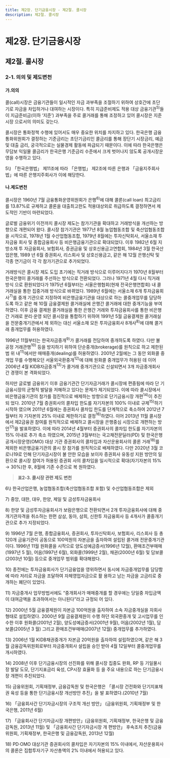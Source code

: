 ```yaml
---
title: 제2장. 단기금융시장 - 제2절. 콜시장
description: 제2절. 콜시장
---
```


# 제2장. 단기금융시장

## 제2절. 콜시장

### 2-1. 의의 및 제도변천

#### 가.의의

콜(call)시장은 금융기관들이 일시적인 자금 과부족을 조절하기 위하여 상호간에 초단
기로 자금을 차입하거나 대여하는 시장이다. 특히 지급준비제도 적용 대상 금융기관$^{5)}$들이 
지급준비금(이하 ‘지준’) 과부족을 주로 콜거래를 통해 조정하고 있어 콜시장은 지준시장
으로서의 의미도 갖는다. 

콜시장은 통화정책 수행에 있어서도 매우 중요한 위치를 차지하고 있다. 한국은행 금융
통화위원회가 결정하는 기준금리는 초단기금리인 콜금리를 통해 장단기 시장금리, 예금 
및 대출 금리, 궁극적으로는 실물경제 활동에 파급되기 때문이다. 이에 따라 한국은행은 
무담보 익일물 콜금리가 한국은행 기준금리 수준에서 크게 벗어나지 않도록 공개시장운
영을 수행하고 있다. 

<GComment>
5\) 「한국은행법」 제11조에 따라 「은행법」 제2조에 따른 은행과 「금융지주회사법」에 따른 은행지주회사가 이에 해당한다. 

</GComment>

#### 나.제도변천

콜시장은 1960년 7월 금융통화운영위원회가 은행$^{6)}$에 대해 콜론(call loan) 최고금리를 
13.87%로 규제하고 콜론을 대출최고한도 적용대상외로 취급하도록 결정하면서 제도적인 
기반이 마련되었다.

글로벌 금융위기 이전까지 콜시장 제도는 참가기관을 확대하고 거래방식을 개선하는 방향으로 개편되어 왔다. 콜시장 참가기관은 1977년 8월 농업협동조합 및 축산업협동조합을 
시작으로, 1978년 1월 수산업협동조합, 1979년 8월에는 투자신탁회사, 서울소재 투자금융
회사 및 종합금융회사 등 비은행금융기관으로 확대되었다. 이후 1982년 6월 지방소재 투
자금융회사, 보험회사, 증권금융 및 상호신용금고연합회, 1984년 3월 한국산업은행, 1989
년 6월 증권회사, 리스회사 및 상호신용금고, 같은 해 12월 은행신탁 및 각종 연기금이 각
각 참가기관으로 추가되었다.

거래방식은 콜시장 제도 도입 초기에는 직거래 방식으로 이루어지다가 1970년 8월부터 
한국은행이 콜거래를 주선하는 방식으로 전환되었다. 그러나 1971년 4월 다시 직거래 방식
으로 환원되었다가 1975년 6월부터는 서울은행협회(현재 전국은행연합회) 내 콜거래실을 
통한 집중거래 방식으로 바뀌었다. 1989년 6월에는 서울소재 6개 투자금융회사$^{7)}$를 중개
기관으로 지정하여 비은행금융기관을 대상으로 하는 콜중개업무를 담당하도록 하고 같은 
해 10월 금융결제원 콜거래실에 은행간 콜거래에 대한 중개기능을 부여하였다. 이후 금융
결제원 콜거래실을 통한 은행간 거래와 투자금융회사를 통한 비은행간 거래로 분리·운영
되던 콜시장을 통합하기 위하여 1991년 5월 금융결제원 콜거래실을 전문중개기관에서 제
외하는 대신 서울소재 모든 투자금융회사 8개사$^{8)}$에 대해 콜거래 중개업무를 허용하였다.

1996년 11월부터는 한국자금중개$^{9)}$가 콜거래를 전담하여 중개하도록 하였다. 다만 불
공정 거래관행$^{10)}$ 등을 방지하기 위하여 단순중개(brokerage)를 원칙으로 하고 제한된 범
위 내$^{11)}$에서만 매매중개(dealing)를 허용하였다. 2001년 2월에는 그 동안 외화콜 중개업
무를 수행해오던 서울외국환중개$^{12)}$에 대해 원화콜 중개업무가 허용된 데 이어 2006년 4월 KIDB자금중개$^{13)}$가 콜거래 중개기관으로 신설되면서 3개 자금중개회사 간 경쟁이 본
격화되었다.

하지만 글로벌 금융위기 이후 금융기관간 단기자금거래가 콜시장에 편중됨에 따라 단
기금융시장의 균형적 발달을 저해하고 있다는 문제가 제기되었다. 이에 따라 콜시장에서 
비은행금융기관의 참가를 점진적으로 배제하는 방향으로 단기금융시장 개편$^{14)}$이 추진되
었다. 2010년 7월 증권회사의 콜차입 한도를 자기자본의 100% 이내로 규제$^{15)}$하기 시작하
였으며 2011년 6월에는 증권회사 콜차입 한도를 단계적으로 축소하여 2012년 7월부터 자
기자본의 25% 이내로 제한하기로 결정$^{16)}$하였다. 이어 2013년 11월 콜시장에서 제2금융권 
참여를 원칙적으로 배제하고 콜시장을 은행중심 시장으로 개편하는 방안$^{17)}$을 발표하였다. 
이에 따라 2014년 4월부터 증권회사의 콜차입 한도를 자기자본의 15% 이내로 추가 축소
하였으며, 2015년 3월부터는 국고채전문딜러(PD) 및 한국은행 공개시장운영(OMO) 대상
기관 증권회사의 콜차입과 자산운용회사의 콜론 거래$^{18)}$를 제외한 비은행금융기관의 콜시
장 참가를 원칙적으로 배제하였다. 다만 2020년 3월 코로나19로 인해 단기자금시장이 불
안한 모습을 보이자 증권회사 유동성 지원 방안의 일환으로 콜시장 참여가 허용된 증권회
사의 콜차입을 일시적으로 확대(자기자본의 15% → 30%)한 후, 8월에 기존 수준으로 복
원하였다.

> __표2-3. 콜시장 관련 제도 변천__

<GCenterImg src ="/fm/t2-3.png" />
<GCenterImg src ="/fm/t2-3(2).png" caption="표2-3. 콜시장 관련 제도 변천"/>

<GComment>
6\) 한국산업은행, 농업협동조합(축산업협동조합 포함) 및 수산업협동조합은 제외

7\) 중앙, 대한, 대우, 한양, 제일 및 금성투자금융회사

8\) 한양 및 금성투자금융회사가 보람은행으로 전환되면서 2개 투자금융회사에 대해 중개기관자격을 취소하는 한편 삼삼, 동아, 삼희, 신한투
자금융회사 등 4개사가 콜중개기관으로 추가 지정되었다.

9\) 1996년 7월 은행, 종합금융회사, 증권회사, 투자신탁회사, 보험회사, 리스회사 등 총 120개 금융기관이 공동으로 100억원의 자본금을 
출자하여 설립된 콜거래 전문중개기관이다. 1996년 11월 원화콜을 시작으로 양도성예금증서(1996년 12월), 환매조건부매매(1997년 5
월), 어음(1997년 6월), 외화콜(1999년 2월), 채권(2000년 6월) 및 담보콜(2003년 10월) 등으로 중개업무 범위를 확대해왔다. 

10\) 종전에는 투자금융회사가 단기금융업을 영위하면서 동시에 자금중개업무를 담당함에 따라 저리로 자금을 조달하여 자체영업자금으로 활
용하고 남는 자금을 고금리로 중개하는 폐단이 있었다. 

11\) 자금중개사 업무방법서에도 “중개회사가 매매중개를 할 경우에는 당일중 차입금액이 대여금액을 초과하여서는 아니된다”라고 규정되
어 있다. 

12\) 2000년 5월 금융결제원이 자본금 100억원을 출자하여 소속 자금중개실을 자회사 형태로 설립하였다. 2000년 9월 금융결제원이 수행
하던 외국환중개 및 고시업무를 인수한 이후 원화콜(2001년 2월), 양도성예금증서(2001년 9월), 어음(2002년 1월), 담보콜(2005년 3
월) 그리고 환매조건부매매(2007년 12월) 중개업무를 추가하였다.

13\) 2006년 1월 KIDB채권중개가 자본금 20억원을 출자하여 설립하였으며, 같은 해 3월 금융감독위원회로부터 자금중개회사 설립을 승인
받아 4월 12일부터 콜중개업무를 개시하였다.

14\) 2008년 이후 단기금융시장의 선진화를 위해 콜시장 집중도 완화, RP 등 기일물시장 발달 도모, 단기지표금리 육성, CP시장 효율화 등
을 주요 내용으로 하는 단기금융시장 개편이 추진되었다.

15\) 금융위원회, 기획재정부, 금융감독원 및 한국은행은 「콜시장 건전화와 단기지표채권 육성 등을 통한 단기금융시장 개선방안 추진」을 발
표하였다.(2010년 7월)

16\) 「금융회사간 단기자금시장의 구조적 개선 방안」 (금융위원회, 기획재정부 및 한국은행, 2011년 6월)

17\) 「금융회사간 단기자금시장 개편방안」(금융위원회, 기획재정부, 한국은행 및 금융감독원, 2013년 11월) 및 「금융회사간 단기자금시장 개
편방안」 후속조치 추진(금융위원회, 기획재정부, 한국은행 및 금융감독원, 2013년 12월)

18\) PD·OMO 대상기관 증권회사의 콜차입은 자기자본의 15% 이내에서, 자산운용회사의 콜론은 집합투자기구 자산총액의 2% 이내에서 
허용되고 있다.
</GComment>